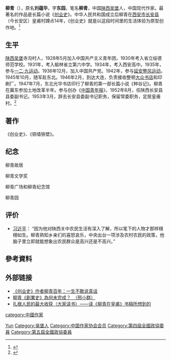 {{Otheruses|柳青}}
'''柳青'''（{{bd|1916年|7月2日|1978年|6月13日}}），原名'''刘蕴华'''，字'''东园'''，笔名'''柳青'''，中国[[陕西省|陕西]][[吴堡县|吴堡]]人，中国现代作家。最著名的作品是长篇小说《[[创业史|创业史]]》。中华人民共和国成立后柳青在[[西安市|西安市]][[长安县|长安县]]（今长安区）皇甫村蹲点14年，《创业史》就是以这段时间里的生活体验为原型创作地。<ref>{{Cite web|title=起、承、转、合：揭作家柳青一生的四个阶段|url=http://culture.people.com.cn/n/2015/1023/c22219-27730778.html|accessdate=2020-01-25|work=文化--人民网|archive-date=2020-01-25|archive-url=https://web.archive.org/web/20200125032502/http://culture.people.com.cn/n/2015/1023/c22219-27730778.html|dead-url=no}}</ref>

==生平==
[[陕西省|陕西]][[吴堡县|吴堡]]寺沟村人，1928年5月加入中国共产主义青年团，1930年考入省立绥德师范学校。1931年，考入榆林省立第六中学。1934年，考入西安高中。1935年，参与[[一二·九运动|一二·九运动]]。1936年12月，加入中国共产党。1942年，参与[[延安整风运动|延安整风运动]]。1945年10月，随军赴东北。1946年2月，到达大连，负责接收整顿[[大众书店|大众书店]]和印刷厂。1947年7月，东北光华书店印行了柳青的第一部长篇小说《种谷记》。柳青在冀东参加土地改革半年。参与创办《[[中国青年报|中国青年报]]》，1952年8月，任陕西长安县县委副书记。1953年3月，辞去长安县委副书记职务，保留常委职务，定居皇甫村。<ref>{{Cite book|title=榆林人物志|author=《榆林人物志》编纂委员会编|publisher=陕西人民出版社|year=2007|isbn=7-224-08100-0|location=西安|pages=885-886}}</ref>

==著作==
《创业史》、《铜墙铁壁》。

==纪念==
柳青故居

柳青文学奖

柳青广场和柳青纪念馆

柳青园

==评价==
*[[习近平|习近平]]： “因为他对陕西关中农民生活有深入了解，所以笔下的人物才那样栩栩如生。柳青熟知乡亲们的喜怒哀乐，中央出台一项涉及农村农民的政策，他脑子里立即就能想象出农民群众是高兴还是不高兴。”

== 參考資料 ==
{{reflist}}

== 外部链接 ==
* [http://news.ifeng.com/a/20160427/48603315_0.shtml 《创业史》作者柳青百年：一生不敢说真话] {{Wayback|url=http://news.ifeng.com/a/20160427/48603315_0.shtml |date=20190813224922 }}
* [https://mingpaomonthly.com/柳青《創業史》為何未完成%EF%BC%9F%E3%80%80%EF%BC%88邢小群%EF%BC%89/ 柳青《創業史》為何未完成？　（邢小群）] {{Wayback|url=https://mingpaomonthly.com/%E6%9F%B3%E9%9D%92%E3%80%8A%E5%89%B5%E6%A5%AD%E5%8F%B2%E3%80%8B%E7%82%BA%E4%BD%95%E6%9C%AA%E5%AE%8C%E6%88%90%EF%BC%9F%E3%80%80%EF%BC%88%E9%82%A2%E5%B0%8F%E7%BE%A4%EF%BC%89/ |date=20191130135847 }}
* [https://web.archive.org/web/20210101021717/http://paper.people.com.cn/rmrb/html/2019-03/05/nw.D110000renmrb_20190305_1-20.htm 扎根人民的最大收获（大家读书）——读《柳青在皇甫》书稿所想到的]

{{中华全国文学工作者协会第一届全国委员会}}
{{中国作家协会第二届理事会}}
{{中国文学艺术界联合会第三届全国委员会}}

{{Authority control}}
{{DEFAULTSORT:Liu}}
[[Category:刘姓|Yun]]
[[Category:吳堡人|Category:吳堡人]]
[[category:中國作家|category:中國作家]]
[[Category:中国作家协会会员|Category:中国作家协会会员]]
[[Category:第四屆全國政協委員|Category:第四屆全國政協委員]]
[[Category:第五屆全國政協委員|Category:第五屆全國政協委員]]